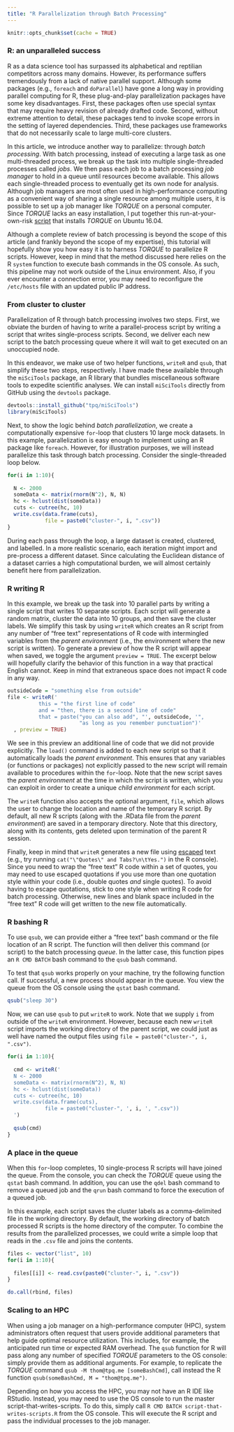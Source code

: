 ```yaml
---
title: "R Parallelization through Batch Processing"
---
```


```r
knitr::opts_chunk$set(cache = TRUE)
```

### R: an unparalleled success

R as a data science tool has surpassed its alphabetical and reptilian competitors across many domains. However, its performance suffers tremendously from a lack of native parallel support. Although some packages (e.g., `foreach` and `doParallel`) have gone a long way in providing parallel computing for R, these plug-and-play parallelization packages have some key disadvantages. First, these packages often use special syntax that may require heavy revision of already drafted code. Second, without extreme attention to detail, these packages tend to invoke scope errors in the setting of layered dependencies. Third, these packages use frameworks that do not necessarily scale to large multi-core clusters.

In this article, we introduce another way to parallelize: through *batch processing*. With batch processing, instead of executing a large task as one multi-threaded process, we break up the task into multiple single-threaded processes called *jobs*. We then pass each job to a batch processing *job manager* to hold in a queue until resources become available. This allows each single-threaded process to eventually get its own node for analysis. Although job managers are most often used in high-performance computing as a convenient way of sharing a single resource among multiple users, it is possible to set up a job manager like *TORQUE* on a personal computer. Since *TORQUE* lacks an easy installation, I put together this run-at-your-own-risk [script](scripts/torque.bash) that installs *TORQUE* on Ubuntu 16.04.

Although a complete review of batch processing is beyond the scope of this article (and frankly beyond the scope of my expertise), this tutorial will hopefully show you how easy it is to harness *TORQUE* to parallelize R scripts. However, keep in mind that the method discussed here relies on the R `system` function to execute bash commands in the OS console. As such, this pipeline may not work outside of the Linux environment. Also, if you ever encounter a connection error, you may need to reconfigure the `/etc/hosts` file with an updated public IP address.

### From cluster to cluster

Parallelization of R through batch processing involves two steps. First, we obviate the burden of having to write a parallel-process script by writing a script that writes single-process scripts. Second, we deliver each new script to the batch processing queue where it will wait to get executed on an unoccupied node.

In this endeavor, we make use of two helper functions, `writeR` and `qsub`, that simplify these two steps, respectively. I have made these available through the `miSciTools` package, an R library that bundles miscellaneous software tools to expedite scientific analyses. We can install `miSciTools` directly from GitHub using the `devtools` package.

```r
devtools::install_github("tpq/miSciTools")
library(miSciTools)
```

Next, to show the logic behind *batch parallelization*, we create a computationally expensive `for`-loop that clusters 10 large mock datasets. In this example, parallelization is easy enough to implement using an R package like `foreach`. However, for illustration purposes, we will instead parallelize this task through batch processing. Consider the single-threaded loop below.

```r
for(i in 1:10){
  
  N <- 2000
  someData <- matrix(rnorm(N^2), N, N)
  hc <- hclust(dist(someData))
  cuts <- cutree(hc, 10)
  write.csv(data.frame(cuts),
            file = paste0("cluster-", i, ".csv"))
}
```

During each pass through the loop, a large dataset is created, clustered, and labelled. In a more realistic scenario, each iteration might import and pre-process a different dataset. Since calculating the Euclidean distance of a dataset carries a high computational burden, we will almost certainly benefit here from parallelization.

### R writing R

In this example, we break up the task into 10 parallel parts by writing a single script that writes 10 separate scripts. Each script will generate a random matrix, cluster the data into 10 groups, and then save the cluster labels. We simplify this task by using `writeR` which creates an R script from any number of "free text" representations of R code with intermingled variables from the *parent environment* (i.e., the environment where the new script is written). To generate a preview of how the R script will appear when saved, we toggle the argument `preview = TRUE`. The excerpt below will hopefully clarify the behavior of this function in a way that practical English cannot. Keep in mind that extraneous space does not impact R code in any way.

```r
outsideCode = "something else from outside"
file <- writeR('
          this = "the first line of code"
          and = "then, there is a second line of code"
          that = paste("you can also add", "', outsideCode, '",
                       "as long as you remember punctuation")'
  , preview = TRUE)
```

We see in this preview an additional line of code that we did not provide explicitly. The `load()` command is added to each new script so that it automatically loads the *parent environment*. This ensures that any variables (or functions or packages) not explicitly passed to the new script will remain available to procedures within the `for`-loop. Note that the new script saves the *parent environment* at the time in which the script is written, which you can exploit in order to create a unique *child environment* for each script.

The `writeR` function also accepts the optional argument, `file`, which allows the user to change the location and name of the temporary R script. By default, all new R scripts (along with the .RData file from the *parent environment*) are saved in a temporary directory. Note that this directory, along with its contents, gets deleted upon termination of the parent R session.

Finally, keep in mind that `writeR` generates a new file using [escaped](https://en.wikipedia.org/wiki/Escape_character) text (e.g., try running `cat("\"Quotes\" and Tabs?\n\tYes.")` in the R console). Since you need to wrap the "free text" R code within a set of quotes, you may need to use escaped quotations if you use more than one quotation style within your code (i.e., double quotes *and* single quotes). To avoid having to escape quotations, stick to one style when writing R code for batch processing. Otherwise, new lines and blank space included in the "free text" R code will get written to the new file automatically.

### R bashing R

To use `qsub`, we can provide either a "free text" bash command or the file location of an R script. The function will then deliver this command (or script) to the batch processing *queue*. In the latter case, this function pipes an `R CMD BATCH` bash command to the `qsub` bash command.

To test that `qsub` works properly on your machine, try the following function call. If successful, a new process should appear in the queue. You view the queue from the OS console using the `qstat` bash command.

```r
qsub("sleep 30")
```

Now, we can use `qsub` to put `writeR` to work. Note that we supply `i` from outside of the `writeR` environment. However, because each new `writeR` script imports the working directory of the parent script, we could just as well have named the output files using `file = paste0("cluster-", i, ".csv")`.

```r
for(i in 1:10){
  
  cmd <- writeR('
  N <- 2000
  someData <- matrix(rnorm(N^2), N, N)
  hc <- hclust(dist(someData))
  cuts <- cutree(hc, 10)
  write.csv(data.frame(cuts),
            file = paste0("cluster-", ', i, ', ".csv"))
  ')
  
  qsub(cmd)
}
```

### A place in the queue

When this `for`-loop completes, 10 single-process R scripts will have joined the queue. From the console, you can check the *TORQUE* queue using the `qstat` bash command. In addition, you can use the `qdel` bash command to remove a queued job and the `qrun` bash command to force the execution of a queued job.

In this example, each script saves the cluster labels as a comma-delimited file in the working directory. By default, the working directory of batch processed R scripts is the home directory of the computer. To combine the results from the parallelized processes, we could write a simple loop that reads in the `.csv` file and joins the contents.

```r
files <- vector("list", 10)
for(i in 1:10){
  
  files[[i]] <- read.csv(paste0("cluster-", i, ".csv"))
}

do.call(rbind, files)
```

### Scaling to an HPC

When using a job manager on a high-performance computer (HPC), system administrators often request that users provide additional parameters that help guide optimal resource utilization. This includes, for example, the anticipated run time or expected RAM overhead. The `qsub` function for R will pass along any number of specified *TORQUE* parameters to the OS console: simply provide them as additional arguments. For example, to replicate the *TORQUE* command `qsub -M thom@tpq.me [someBashCmd]`, call instead the R function `qsub(someBashCmd, M = "thom@tpq.me")`.

Depending on how you access the HPC, you may not have an R IDE like RStudio. Instead, you may need to use the OS console to run the master script-that-writes-scripts. To do this, simply call `R CMD BATCH script-that-writes-scripts.R` from the OS console. This will execute the R script and pass the individual processes to the job manager.

<br>
